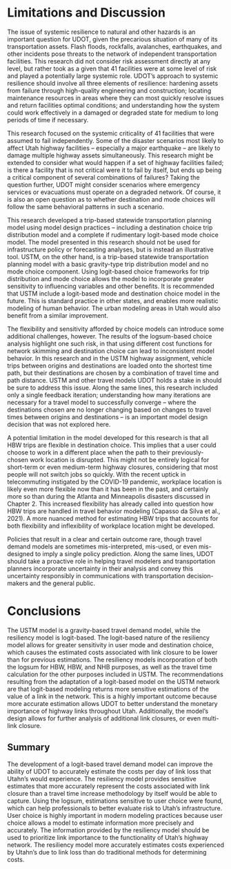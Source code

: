 # Limitations and Discussion

The issue of systemic resilience to natural and other hazards is an important question for UDOT, given the precarious situation of many of its transportation assets. Flash floods, rockfalls, avalanches, earthquakes, and other incidents pose threats to the network of independent transportation facilities. This research did not consider risk assessment directly at any level, but rather took as a given that 41 facilities were at some level of risk and played a potentially large systemic role. UDOT’s approach to systemic resilience should involve all three elements of resilience: hardening assets from failure through high-quality engineering and construction; locating maintenance resources in areas where they can most quickly resolve issues and return facilities optimal conditions; and understanding how the system could work effectively in a damaged or degraded state for medium to long periods of time if necessary.

This research focused on the systemic criticality of 41 facilities that were assumed to fail independently. Some of the disaster scenarios most likely to affect Utah highway facilities – especially a major earthquake – are likely to damage multiple highway assets simultaneously. This research might be extended to consider what would happen if a set of highway facilities failed; is there a facility that is not critical were it to fail by itself, but ends up being a critical component of several combinations of failures? Taking the question further, UDOT might consider scenarios where emergency services or evacuations must operate on a degraded network. Of course, it is also an open question as to whether destination and mode choices will follow the same behavioral patterns in such a scenario. 

This research developed a trip-based statewide transportation planning model using model design practices – including a destination choice trip distribution model and a complete if rudimentary logit-based mode choice model. The model presented in this research should not be used for infrastructure policy or forecasting analyses, but is instead an illustrative tool. USTM, on the other hand, is a trip-based statewide transportation planning model with a basic gravity-type trip distribution model and no mode choice component. Using logit-based choice frameworks for trip distribution and mode choice allows the model to incorporate greater sensitivity to influencing variables and other benefits. It is recommended that USTM include a logit-based mode and destination choice model in the future. This is standard practice in other states, and enables more realistic modeling of human behavior. The urban modeling areas in Utah would also benefit from a similar improvement.

The flexibility and sensitivity afforded by choice models can introduce some additional challenges, however. The results of the logsum-based choice analysis highlight one such risk, in that using different cost functions for network skimming and destination choice can lead to inconsistent model behavior. In this research and in the USTM highway assignment, vehicle trips between origins and destinations are loaded onto the shortest time path, but their destinations are chosen by a combination of travel time and path distance. USTM and other travel models UDOT holds a stake in should be sure to address this issue. Along the same lines, this research included only a single feedback iteration; understanding how many iterations are necessary for a travel model to successfully converge – where the destinations chosen are no longer changing based on changes to travel times between origins and destinations – is an important model design decision that was not explored here.

A potential limitation in the model developed for this research is that all HBW trips are flexible in destination choice. This implies that a user could choose to work in a different place when the path to their previously-chosen work location is disrupted. This might not be entirely logical for short-term or even medium-term highway closures, considering that most people will not switch jobs so quickly. With the recent uptick in telecommuting instigated by the COVID-19 pandemic, workplace location is likely even more flexible now than it has been in the past, and certainly more so than during the Atlanta and Minneapolis disasters discussed in Chapter 2. This increased flexibility has already called into question how HBW trips are handled in travel behavior modeling (Capasso da Silva et al., 2021). A more nuanced method for estimating HBW trips that accounts for both flexibility and inflexibility of workplace location might be developed. 

Policies that result in a clear and certain outcome rare, though travel demand models are sometimes mis-interpreted, mis-used, or even mis-designed to imply a single policy prediction. Along the same lines, UDOT should take a proactive role in helping travel modelers and transportation planners incorporate uncertainty in their analysis and convey this uncertainty responsibly in communications with transportation decision-makers and the general public.

# Conclusions
The USTM model is a gravity-based travel demand model, while the resiliency
model is logit-based. The logit-based nature of the resiliency model allows for
greater sensitivity in user mode and destination choice, which causes the
estimated costs associated with link closure to be lower than for previous
estimations. The resiliency models incorporation of both the logsum for HBW,
HBW, and NHB purposes, as well as the travel time calculation for the other
purposes included in USTM. The recommendations resulting from the adaptation of
a logit-based model on the USTM network are that logit-based modeling returns
more sensitive estimations of the value of a link in the network.  This is a
highly important outcome because more accurate estimation allows UDOT to better
understand the monetary importance of highway links throughout Utah.
Additionally, the model’s design allows for further analysis of additional link
closures, or even multi-link closure.


## Summary
The development of a logit-based travel demand model can improve the ability of
UDOT to accurately estimate the costs per day of link loss that Utahn’s would
experience. The resiliency model provides sensitive estimates that more
accurately represent the costs associated with link closure than a travel time
increase methodology by itself would be able to capture.  Using the logsum,
estimations sensitive to user choice were found, which can help professionals to
better evaluate risk to Utah’s infrastructure. User choice is highly important
in modern modeling practices because user choice allows a model to estimate
information more precisely and accurately. The information provided by the
resiliency model should be used to prioritize link importance to the
functionality of Utah’s highway network. The resiliency model more accurately
estimates costs experienced by Utahn’s due to link loss than do traditional
methods for determining costs.
